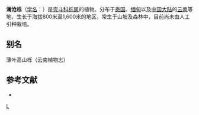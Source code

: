 {{Speciesbox 
| genus = Quercus
| species = kingiana
| authority = Craib
}}
'''澜沧栎'''（[[学名|学名]]：{{lang|la|''Quercus kingiana''}}）是[[壳斗科|壳斗科]][[栎属|栎属]]的植物。分布于[[泰国|泰国]]、[[缅甸|缅甸]]以及[[中国大陆|中国大陆]]的[[云南|云南]]等地，生长于海拔800米至1,600米的地区，常生于山坡及森林中，目前尚未由人工引种栽培。

== 别名 ==
薄叶高山栎（云南植物志）

== 参考文献 ==
<div class="references-small">
* {{cite web| url =http://www.bioinfo.cn/db05/KmzwSpecies.php?action=view&id=7998| title =澜沧栎| work =《中国高等植物数据库全库》| publisher =中国科学院微生物研究所| author =昆明植物研究所| accessdate =2009-02-25| deadurl =yes| archiveurl =https://web.archive.org/web/20160305073459/http://www.bioinfo.cn/db05/KmzwSpecies.php?action=view&id=7998| archivedate =2016-03-05}}
</div>
{{Taxonbar|from=Q15232492}}

[[Category:栎属|L]]


{{植物小作品}}